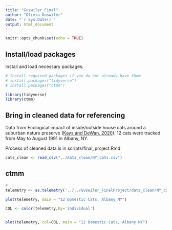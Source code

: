 ```yaml
---
title: "Guswiler_Final"
author: "Olivia Guswiler"
date: "`r Sys.Date()`"
output: html_document
---
```


```r
knitr::opts_chunk$set(echo = TRUE)
```

## Install/load packages

Install and load necessary packages.

```r
# Install required packages if you do not already have them
# install.packages("tidyverse")
# install.packages("ctmm")

library(tidyverse)
library(ctmm)
```

## Bring in cleaned data for referencing

Data from Ecological impact of inside/outside house cats around a suburban nature preserve ([Kays and DeWan, 2020](https://www.doi.org/10.5441/001/1.s6t84pb5)). 12 cats were tracked from May to August 1991 in Albany, NY.

Process of cleaned data is in scripts/final_project.Rmd

```r
cats_clean <- read_csv("../data_clean/NY_cats.csv")
```

## ctmm

```r
# 
telemetry <- as.telemetry('../../Guswiler_FinalProject/data_clean/NY_cats.csv')

plot(telemetry, main = "12 Domestic Cats, Albany NY")

COL <- color(telemetry,by='individual')


plot(telemetry, col=COL, main = "12 Domestic Cats, Albany NY")
```
